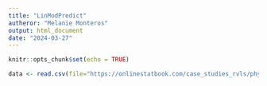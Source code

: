 ```yaml
---
title: "LinModPredict"
autheror: "Melanie Monteros"
output: html_document
date: "2024-03-27"
---
```


```r
knitr::opts_chunk$set(echo = TRUE)

data <- read.csv(file="https://onlinestatbook.com/case_studies_rvls/physical_strength/data.txt",sep="",header=TRUE)
```
